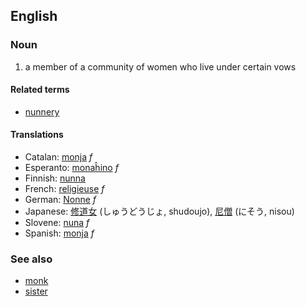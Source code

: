 ==English==

===Noun===
#a member of a community of women who live under certain vows

====Related terms====
*[[nunnery]]

====Translations====
*Catalan: [[monja]] ''f''
*Esperanto: [[monaĥino]] ''f''
*Finnish: [[nunna]]
*French: [[religieuse]] ''f''
*German: [[Nonne]] ''f''
*Japanese: [[修道女]] (しゅうどうじょ, shudoujo), [[尼僧]] (にそう, nisou)
*Slovene: [[nuna]] ''f''
*Spanish: [[monja]] ''f''

===See also===
*[[monk]]
*[[sister]]